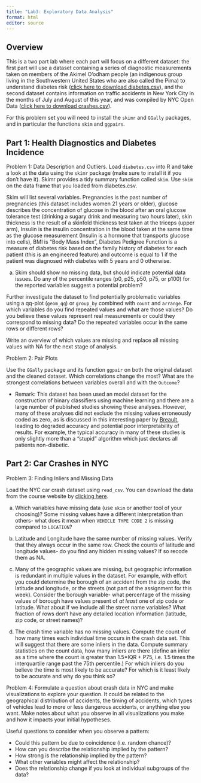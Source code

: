 ```yaml
---
title: "Lab3: Exploratory Data Analysis"
format: html
editor: source
---
```


## Overview

This is a two part lab where each part will focus on a different dataset: the first part
will use a dataset containing a series of diagnostic measurements taken on members of the Akimel O'odham people (an indigenous group living in the Southwestern United States who are also called the Pima) to understand diabetes risk ([click here to download diabetes.csv]()), and the second dataset contains information on traffic accidents in New York City in the months of July and August of this year, and was compiled by NYC Open Data ([click here to download crashes.csv]()). 

For this problem set you will need to install the `skimr` and `GGally` packages, and in particular the functions `skim` and `ggpairs`. 

## Part 1: Health Diagnostics and Diabetes Incidence

Problem 1: Data Description and Outliers. Load `diabetes.csv` into R and take a look at the data using the `skimr` package (make sure to install it if you don't have it). Skimr provides a tidy 
summary function called `skim`. Use `skim` on the data frame that you loaded from diabetes.csv.

Skim will list several variables. Pregnancies is the past number of pregnancies (this dataset includes women 21 years or older), glucose describes the concentration of glucose in the blood after an oral glucose tolerance test (drinking a sugary drink and measuring two hours later), skin thickness is the result of a skinfold thickness test taken at the triceps (upper arm), Insulin is the insulin concentration in the blood taken at the same time as the glucose measurement (Insulin is a hormone that transports glucose into cells), BMI is "Body Mass Index", Diabetes Pedigree Function is a measure of diabetes risk based on the family history of diabetes for each patient (this is an engineered feature) and outcome is equal to 1 if the patient was diagnosed with diabetes with 5 years and 0 otherwise.

(a) Skim should show no missing data, but should indicate potential data issues. Do any of the 
percentile ranges (p0, p25, p50, p75, or p100) for the reported variables suggest a potential
problem? 

Further investigate the dataset to find potentially problematic variables using a qq-plot (`geom_qq`) or `group_by` combined with `count` and `arrange`. For which variables do you find repeated values and what are those values? Do you believe these values represent real measurements or could they correspond to missing data? Do the repeated variables occur in
the same rows or different rows?

Write an overview of which values are missing and replace all missing values with NA for
the next stage of analysis.

Problem 2: Pair Plots

Use the `GGally` package and its function `ggpair` on both the original dataset and the cleaned 
dataset. Which correlations change the most? What are the strongest correlations between variables overall and with the `Outcome`? 


* Remark: This dataset has been used an model dataset for the construction of binary classifiers using machine learning and there are a large number of published studies showing 
these analyses. However, many of these analyses did not exclude the missing
values erroneously coded as zero, as is discussed in this interesting paper by [Breault](https://www.researchgate.net/profile/Joseph-Breault/publication/215899115_Data_mining_diabetic_databases_Are_rough_sets_a_useful_addition/links/0912f504615e8b6e0a000000/Data-mining-diabetic-databases-Are-rough-sets-a-useful-addition.pdf), leading to degraded accuracy and
potential poor interpretability of results. For example, the typical accuracy in many of these studies is only slightly more than a "stupid" algorithm which just declares all patients non-diabetic.

## Part 2: Car Crashes in NYC

Problem 3: Finding Inliers and Missing Data

Load the NYC car crash dataset using `read_csv`. You can download the data from the course website by [clicking here](). 

a) Which variables have missing data (use `skim` or another tool of your choosing)? Some missing values have a different interpretation than others- what does it mean when `VEHICLE TYPE CODE 2` is missing compared to `LOCATION`?

b) Latitude and Longitude have the same number of missing values. Verify that they always occur 
in the same row. Check the counts of latitude and longitude values- do you find any hidden missing values? If so recode them as NA.

c) Many of the geographic values are missing, but geographic information is redundant in multiple values in the dataset. For example, with effort you could determine the borough of an accident from the zip code, the latitude and longitude, or the streets (not part of the assignment for this week). Consider the borough variable- what percentage of the missing values of borough have values present of *at least* one of zip code or latitude. What about if we include all the street name variables? What fraction of rows don't have any detailed location information (latitude, zip code, or street names)?

d) The crash time variable has no missing values. Compute the count of how many times each
individual time occurs in the crash data set. This will suggest that there are some inliers in
the data. Compute summary statistics on the count data, how many inliers are there (define an inlier as a time where the count is greater than 1.5*IQR + P75, i.e. 1.5 times the interquartile range past the 75th percentile.) For which inliers do you believe the time is most likely to
be accurate? For which is it least likely to be accurate and why do you think so?

Problem 4: Formulate a question about crash data in NYC and make visualizations to explore your question. It could be related to the geographical distribution of accidents, the timing of
accidents, which types of vehicles lead to more or less dangerous accidents, or anything else you want. Make notes about what you observe in all visualizations you make and how it impacts your initial hypotheses.

Useful questions to consider when you observe a pattern:

* Could this pattern be due to coincidence (i.e. random chance)?
* How can you describe the relationship implied by the pattern?
* How strong is the relationship implied by the pattern?
* What other variables might affect the relationship?
* Does the relationship change if you look at individual subgroups of the data?
